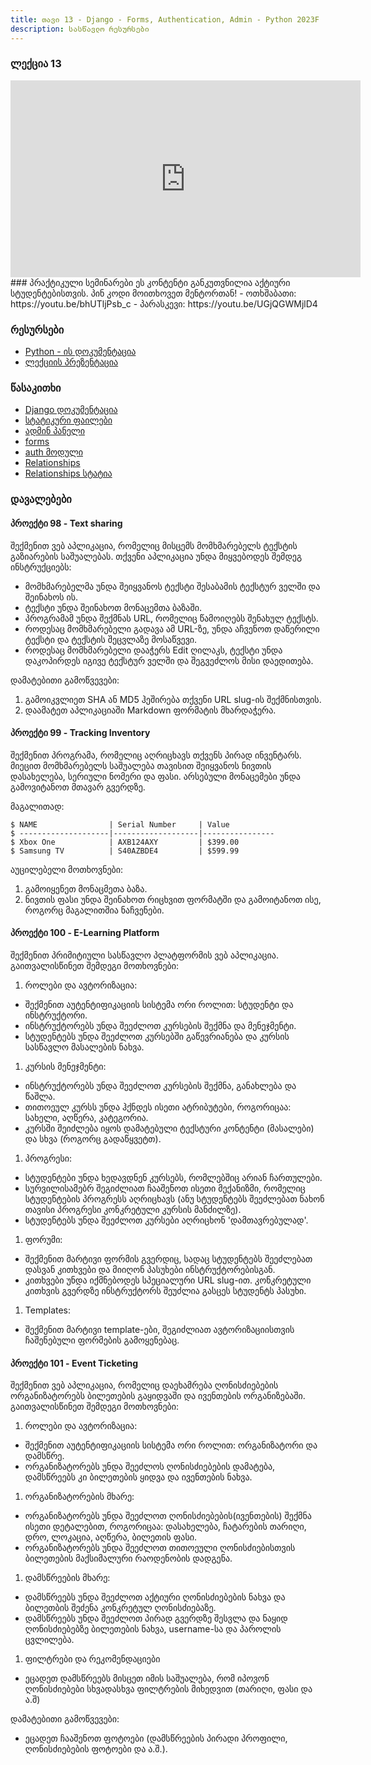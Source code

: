```yaml
---
title: თავი 13 - Django - Forms, Authentication, Admin - Python 2023F
description: სასწავლო რესურსები
---
```


### ლექცია 13
<iframe width="560" height="315" src="https://www.youtube.com/embed/7nqCCy5yLHI" title="YouTube video player" frameBorder="0" allow="accelerometer; autoplay; clipboard-write; encrypted-media; gyroscope; picture-in-picture; web-share" allowFullScreen></iframe>
### პრაქტიკული სემინარები

<Card>
<PinCodeProtectedContent>
    <Locked>
        ეს კონტენტი განკუთვნილია აქტიური სტუდენტებისთვის.
        პინ კოდი მოითხოვეთ მენტორთან!
    </Locked>
    <Unlocked>
        - ოთხშაბათი: https://youtu.be/bhUTljPsb_c
        - პარასკევი: https://youtu.be/UGjQGWMjlD4
    </Unlocked>
</PinCodeProtectedContent>
</Card>

### რესურსები
- [Python - ის დოკუმენტაცია](https://docs.python.org/3/library/)
- [ლექციის პრეზენტაცია](https://docs.google.com/presentation/d/1g-YXERV-YWFpCUtgCR1fP_yJDXfVQcJl6myRWXfHU0Q/edit?usp=sharing)

### წასაკითხი
- [Django დოკუმენტაცია](https://docs.djangoproject.com/en/4.2/)
- [სტატიკური ფაილები](https://docs.djangoproject.com/en/5.0/howto/static-files/)
- [ადმინ პანელი](https://docs.djangoproject.com/en/5.0/ref/contrib/admin/)
- [forms](https://docs.djangoproject.com/en/5.0/topics/forms/)
- [auth მოდული](https://docs.djangoproject.com/en/5.0/topics/auth/)
- [Relationships](https://docs.djangoproject.com/en/4.2/topics/db/examples/)
- [Relationships სტატია](https://www.freecodecamp.org/news/django-model-relationships/)

### დავალებები

#### პროექტი 98 - Text sharing
შექმენით ვებ აპლიკაცია, რომელიც მისცემს მომხმარებელს ტექსტის გაზიარების საშუალებას.
თქვენი აპლიკაცია უნდა მიყვებოდეს შემდეგ ინსტრუქციებს:
- მომხმარებელმა უნდა შეიყვანოს ტექსტი შესაბამის ტექსტურ ველში და შეინახოს ის.
- ტექსტი უნდა შეინახოთ მონაცემთა ბაზაში.
- პროგრამამ უნდა შექმნას URL, რომელიც წამოიღებს შენახულ ტექსტს.
- როდესაც მომხმარებელი გადავა ამ URL-ზე, უნდა აჩვენოთ დაწერილი ტექსტი და ტექსტის შეცვლაზე მოსაწვევი.
- როდესაც მომხმარებელი დააჭერს Edit ღილაკს, ტექსტი უნდა დაკოპირდეს იგივე ტექსტურ ველში და შეგვეძლოს მისი დაედითება.

დამატებითი გამოწვევები:
1. გამოიკვლიეთ SHA ან MD5 ჰეშირება თქვენი URL slug-ის შექმნისთვის.
1. დაამატეთ აპლიკაციაში Markdown ფორმატის მხარდაჭერა.

#### პროექტი 99 - Tracking Inventory
შექმენით პროგრამა, რომელიც აღრიცხავს თქვენს პირად ინვენტარს.
მიეცით მომხმარებელს საშუალება თავისით შეიყვანოს ნივთის დასახელება, სერიული ნომერი და ფასი.
არსებული მონაცემები უნდა გამოვიტანოთ მთავარ გვერდზე.

მაგალითად:
```shell
$ NAME                | Serial Number     | Value
$ --------------------|-------------------|----------------
$ Xbox One            | AXB124AXY         | $399.00
$ Samsung TV          | S40AZBDE4         | $599.99
```

აუცილებელი მოთხოვნები:
1. გამოიყენეთ მონაცმეთა ბაზა.
1. ნივთის ფასი უნდა შეინახოთ რიცხვით ფორმატში და გამოიტანოთ ისე, როგორც მაგალითშია ნაჩვენები.


#### პროექტი 100 - E-Learning Platform
შექმენით პრიმიტიული სასწავლო პლატფორმის ვებ აპლიკაცია.
გაითვალისწინეთ შემდეგი მოთხოვნები:
1. როლები და ავტორიზაცია:
- შექმენით აუტენტიფიკაციის სისტემა ორი როლით: სტუდენტი და ინსტრუქტორი.
- ინსტრუქტორებს უნდა შეეძლოთ კურსების შექმნა და მენეჯმენტი.
- სტუდენტებს უნდა შეეძლოთ კურსებში გაწევრიანება და კურსის სასწავლო მასალების ნახვა.
1. კურსის მენეჯმენტი:
- ინსტრუქტორებს უნდა შეეძლოთ კურსების შექმნა, განახლება და წაშლა.
- თითოეულ კურსს უნდა ჰქნდეს ისეთი ატრიბუტები, როგორიცაა: სახელი, აღწერა, კატეგორია.
- კურსში შეიძლება იყოს დამატებული ტექსტური კონტენტი (მასალები) და სხვა (როგორც გადაწყვეტთ).
1. პროგრესი:
- სტუდენტები უნდა ხედავდნენ კურსებს, რომლებშიც არიან ჩართულები.
- სურვილისამებრ შეგიძლიათ ჩააშენოთ ისეთი მექანიზმი, რომელიც სტუდენტების პროგრესს აღრიცხავს (ანუ სტუდენტებს შეეძლებათ ნახონ თავისი პროგრესი კონკრეტული კურსის მანძილზე).
- სტუდენტებს უნდა შეეძლოთ კურსები აღრიცხონ 'დამთავრებულად'.
1. ფორუმი:
- შექმენით მარტივი ფორმის გვერდიც, სადაც სტუდენტებს შეეძლებათ დასვან კითხვები და მიიღონ პასუხები ინსტრუქტორებისგან.
- კითხვები უნდა იქმნებოდეს სპეციალური URL slug-ით. კონკრეტული კითხვის გვერდზე ინსტრუქტორს შეუძლია გასცეს სტუდენტს პასუხი.
1. Templates:
- შექმენით მარტივი template-ები, შეგიძლიათ ავტორიზაციისთვის ჩაშენებული ფორმების გამოყენებაც.

#### პროექტი 101 - Event Ticketing
შექმენით ვებ აპლიკაცია, რომელიც დაეხამრება ღონისძიებების ორგანიზატორებს ბილეთების გაყიდვაში და ივენთების ორგანიზებაში.
გაითვალისწინეთ შემდეგი მოთხოვნები:
1. როლები და ავტორიზაცია:
- შექმენით აუტენტიფიკაციის სისტემა ორი როლით: ორგანიზატორი და დამსწრე.
- ორგანიზატორებს უნდა შეეძლოს ღონისძიებების დამატება, დამსწრეებს კი ბილეთების ყიდვა და ივენთების ნახვა.
1. ორგანიზატორების მხარე:
- ორგანიზატორებს უნდა შეეძლოთ ღონისძიებების(ივენთების) შექმნა ისეთი დეტალებით, როგორიცაა: დასახელება, ჩატარების თარიღი, დრო, ლოკაცია, აღწერა, ბილეთის ფასი.
- ორგანიზატორებს უნდა შეეძლოთ თითოეული ღონისძიებისთვის ბილეთების მაქსიმალური რაოდენობის დადგენა.
1. დამსწრეების მხარე:
- დამსწრეებს უნდა შეეძლოთ აქტიური ღონისძიებების ნახვა და ბილეთბის შეძენა კონკრეტულ ღონისძიებაზე.
- დამსწრეებს უნდა შეეძლოთ პირად გვერდზე შესვლა და ნაყიდ ღონისძიებებზე ბილეთების ნახვა, username-სა და პაროლის ცვლილება.
1. ფილტრები და რეკომენდაციები
- ეცადეთ დამსწრეებს მისცეთ იმის საშუალება, რომ იპოვონ ღონისძიებები სხვადასხვა ფილტრების მიხედვით (თარიღი, ფასი და ა.შ)

დამატებითი გამოწვევები:
- ეცადეთ ჩააშენოთ ფოტოები (დამსწრეების პირადი პროფილი, ღონისძიებების ფოტოები და ა.შ.).
 
